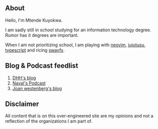 ## About
Hello, I'm Mtende Kuyokwa.

I am sadly still in school studying for an information technology degree. Rumor has it degrees are important.

When I am not prioritizing school, I am playing with [neovim](https://neovim.io/), [jujutusu](https://jj-vcs.github.io/jj/latest/github/), [typescript](http://typescriptlang.org/) and ricing [swayfx](https://github.com/owpk/dotfiles-swayfx).

## Blog & Podcast feedlist
1. [DHH's blog](https://world.hey.com/dhh) 
1. [Naval's Podcast](https://www.nav.al) 
1. [Joan westenberg's blog](https://www.joanwestenberg.com/) 



## Disclaimer
All content that is on this over-engineered site are my opinions and not a reflection of the organizations
I am part of. 

